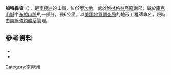 {{coord|79|43|S|158|51|E|source:GNIS|display=title}}

'''加特森嶺'''（{{lang-en|Gatson Ridge}}），是[[南極洲|南極洲]]的山嶺，位於[[奧次地|奧次地]]，處於[[鮑林格林高原|鮑林格林高原]]南部，屬於[[庫克山脈|庫克山脈]]中[[布朗山脈_(奧次地)|布朗山脈]]的一部分，長6公里，以[[美國地質調查局|美國地質調查局]]的地形工程師命名，現時由[[南極條約體系|南極條約體系]]管理。

==參考資料==
*{{cite gnis | type = antarid | id = 18007| name = Gatson Ridge | accessdate = 2012-04-18}}
*{{usgs-gazetteer|id=18007}}

{{Antarctica-geo-stub}}
[[Category:南極洲|Category:南極洲]]